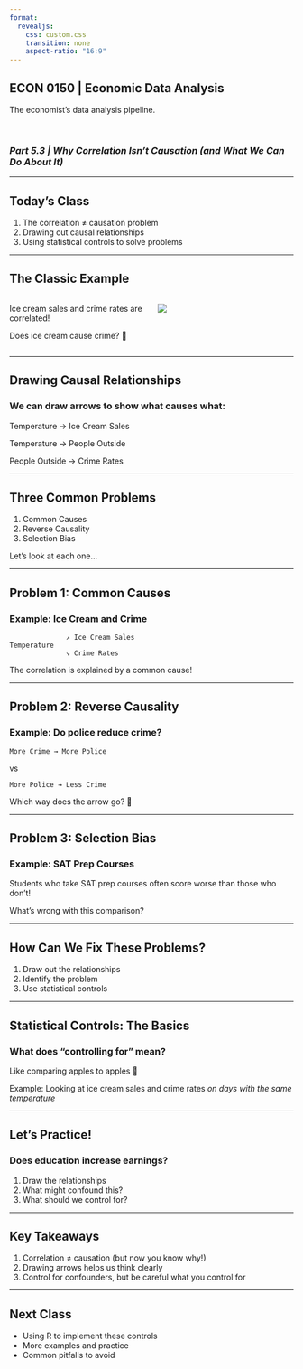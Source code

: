 ```yaml
---
format:
  revealjs:
    css: custom.css
    transition: none
    aspect-ratio: "16:9"
---
```


## ECON 0150 | Economic Data Analysis {.center}
<p class="subheader">The economist's data analysis pipeline.</p>

<br> 

### *Part 5.3 | Why Correlation Isn't Causation (and What We Can Do About It)*

---

## Today's Class

1. The correlation ≠ causation problem
2. Drawing out causal relationships
3. Using statistical controls to solve problems

---

## The Classic Example

::: {.columns}
::: {.column width="50%"}
Ice cream sales and crime rates are correlated!

Does ice cream cause crime? 🍦
:::
::: {.column width="50%"}
![](https://media.giphy.com/media/3o7TKqnN349PBUtGFO/giphy.gif)
:::
:::

---

## Drawing Causal Relationships

### We can draw arrows to show what causes what:

Temperature → Ice Cream Sales

Temperature → People Outside

People Outside → Crime Rates

---

## Three Common Problems

1. Common Causes
2. Reverse Causality
3. Selection Bias

Let's look at each one...

---

## Problem 1: Common Causes

### Example: Ice Cream and Crime

```
              ↗ Ice Cream Sales
Temperature
              ↘ Crime Rates
```

The correlation is explained by a common cause!

---

## Problem 2: Reverse Causality

### Example: Do police reduce crime?

```
More Crime → More Police
```
vs
```
More Police → Less Crime
```

Which way does the arrow go? 🤔

---

## Problem 3: Selection Bias

### Example: SAT Prep Courses

Students who take SAT prep courses often score worse than those who don't!

What's wrong with this comparison? 

---

## How Can We Fix These Problems?

1. Draw out the relationships
2. Identify the problem
3. Use statistical controls

---

## Statistical Controls: The Basics

### What does "controlling for" mean?

Like comparing apples to apples 🍎

Example: Looking at ice cream sales and crime rates *on days with the same temperature*

---

## Let's Practice!

### Does education increase earnings?

1. Draw the relationships
2. What might confound this?
3. What should we control for?

---

## Key Takeaways

1. Correlation ≠ causation (but now you know why!)
2. Drawing arrows helps us think clearly
3. Control for confounders, but be careful what you control for

---

## Next Class

- Using R to implement these controls
- More examples and practice
- Common pitfalls to avoid
